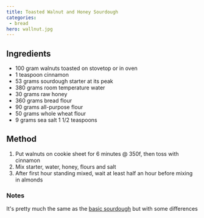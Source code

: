 ```yaml
---
title: Toasted Walnut and Honey Sourdough
categories:
 - bread
hero: wallnut.jpg
---
```


## Ingredients
* 100 gram walnuts toasted on stovetop or in oven
* 1 teaspoon cinnamon
* 53 grams sourdough starter at its peak
* 380 grams room temperature water
* 30 grams raw honey
* 360 grams bread flour
* 90 grams all-purpose flour
* 50 grams whole wheat flour
* 9 grams sea salt 1 1/2 teaspoons

## Method
1. Put walnuts on cookie sheet for 6 minutes @ 350f, then toss with cinnamon
2. Mix starter, water, honey, flours and salt
3. After first hour standing mixed, wait at least half an hour before mixing in almonds

### Notes
It's pretty much the same as the [basic sourdough](/recipes/white-sourdough-bread) but with some differences